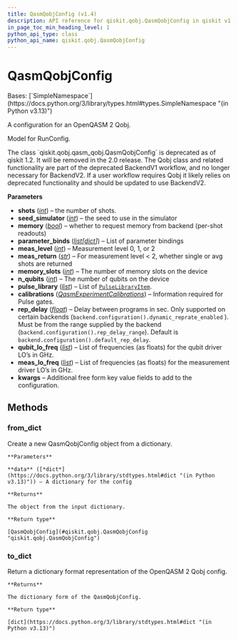 ```yaml
---
title: QasmQobjConfig (v1.4)
description: API reference for qiskit.qobj.QasmQobjConfig in qiskit v1.4
in_page_toc_min_heading_level: 1
python_api_type: class
python_api_name: qiskit.qobj.QasmQobjConfig
---
```


# QasmQobjConfig

<Class id="qiskit.qobj.QasmQobjConfig" isDedicatedPage={true} github="https://github.com/Qiskit/qiskit/tree/stable/1.4/qiskit/qobj/qasm_qobj.py#L293-L426" signature="qiskit.qobj.QasmQobjConfig(shots=None, seed_simulator=None, memory=None, parameter_binds=None, meas_level=None, meas_return=None, memory_slots=None, n_qubits=None, pulse_library=None, calibrations=None, rep_delay=None, qubit_lo_freq=None, meas_lo_freq=None, **kwargs)" modifiers="class">
  Bases: [`SimpleNamespace`](https://docs.python.org/3/library/types.html#types.SimpleNamespace "(in Python v3.13)")

  A configuration for an OpenQASM 2 Qobj.

  Model for RunConfig.

  <Admonition title="Deprecated since version 1.2" type="danger">
    The class `qiskit.qobj.qasm_qobj.QasmQobjConfig` is deprecated as of qiskit 1.2. It will be removed in the 2.0 release. The Qobj class and related functionality are part of the deprecated BackendV1 workflow, and no longer necessary for BackendV2. If a user workflow requires Qobj it likely relies on deprecated functionality and should be updated to use BackendV2.
  </Admonition>

  **Parameters**

  *   **shots** ([*int*](https://docs.python.org/3/library/functions.html#int "(in Python v3.13)")) – the number of shots.
  *   **seed\_simulator** ([*int*](https://docs.python.org/3/library/functions.html#int "(in Python v3.13)")) – the seed to use in the simulator
  *   **memory** ([*bool*](https://docs.python.org/3/library/functions.html#bool "(in Python v3.13)")) – whether to request memory from backend (per-shot readouts)
  *   **parameter\_binds** ([*list*](https://docs.python.org/3/library/stdtypes.html#list "(in Python v3.13)")*\[*[*dict*](https://docs.python.org/3/library/stdtypes.html#dict "(in Python v3.13)")*]*) – List of parameter bindings
  *   **meas\_level** ([*int*](https://docs.python.org/3/library/functions.html#int "(in Python v3.13)")) – Measurement level 0, 1, or 2
  *   **meas\_return** ([*str*](https://docs.python.org/3/library/stdtypes.html#str "(in Python v3.13)")) – For measurement level \< 2, whether single or avg shots are returned
  *   **memory\_slots** ([*int*](https://docs.python.org/3/library/functions.html#int "(in Python v3.13)")) – The number of memory slots on the device
  *   **n\_qubits** ([*int*](https://docs.python.org/3/library/functions.html#int "(in Python v3.13)")) – The number of qubits on the device
  *   **pulse\_library** ([*list*](https://docs.python.org/3/library/stdtypes.html#list "(in Python v3.13)")) – List of [`PulseLibraryItem`](qiskit.qobj.PulseLibraryItem "qiskit.qobj.PulseLibraryItem").
  *   **calibrations** ([*QasmExperimentCalibrations*](qiskit.qobj.QasmExperimentCalibrations "qiskit.qobj.QasmExperimentCalibrations")) – Information required for Pulse gates.
  *   **rep\_delay** ([*float*](https://docs.python.org/3/library/functions.html#float "(in Python v3.13)")) – Delay between programs in sec. Only supported on certain backends (`backend.configuration().dynamic_reprate_enabled` ). Must be from the range supplied by the backend (`backend.configuration().rep_delay_range`). Default is `backend.configuration().default_rep_delay`.
  *   **qubit\_lo\_freq** ([*list*](https://docs.python.org/3/library/stdtypes.html#list "(in Python v3.13)")) – List of frequencies (as floats) for the qubit driver LO’s in GHz.
  *   **meas\_lo\_freq** ([*list*](https://docs.python.org/3/library/stdtypes.html#list "(in Python v3.13)")) – List of frequencies (as floats) for the measurement driver LO’s in GHz.
  *   **kwargs** – Additional free form key value fields to add to the configuration.

  ## Methods

  ### from\_dict

  <Function id="qiskit.qobj.QasmQobjConfig.from_dict" github="https://github.com/Qiskit/qiskit/tree/stable/1.4/qiskit/qobj/qasm_qobj.py#L401-L420" signature="from_dict(data)" modifiers="classmethod">
    Create a new QasmQobjConfig object from a dictionary.

    **Parameters**

    **data** ([*dict*](https://docs.python.org/3/library/stdtypes.html#dict "(in Python v3.13)")) – A dictionary for the config

    **Returns**

    The object from the input dictionary.

    **Return type**

    [QasmQobjConfig](#qiskit.qobj.QasmQobjConfig "qiskit.qobj.QasmQobjConfig")
  </Function>

  ### to\_dict

  <Function id="qiskit.qobj.QasmQobjConfig.to_dict" github="https://github.com/Qiskit/qiskit/tree/stable/1.4/qiskit/qobj/qasm_qobj.py#L386-L399" signature="to_dict()">
    Return a dictionary format representation of the OpenQASM 2 Qobj config.

    **Returns**

    The dictionary form of the QasmQobjConfig.

    **Return type**

    [dict](https://docs.python.org/3/library/stdtypes.html#dict "(in Python v3.13)")
  </Function>
</Class>

